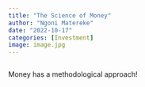 ```yaml
---
title: "The Science of Money"
author: "Ngoni Matereke"
date: "2022-10-17"
categories: [Investment]
image: image.jpg
---
```


![]()

![]()Money has a methodological approach!
